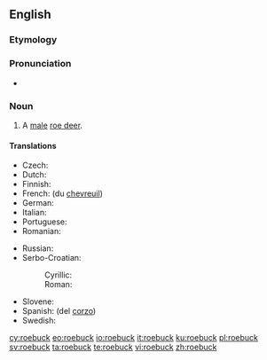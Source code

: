 ==English==

===Etymology===
{{compound|roe|buck|gloss2=male deer}}

===Pronunciation===
* {{audio|en-us-roebuck.ogg|Audio (US)|lang=en}}

===Noun===
{{en-noun}}

# A [[male]] [[roe deer]].

====Translations====
{{trans-top|a male roe deer}}
* Czech: {{t+|cs|srnec|m}}
* Dutch: {{t|nl|reebok|m}}
* Finnish: {{t|fi|uroskauris}}
* French: {{t+|fr|cerf|m}} (du [[chevreuil]])
* German: {{t+|de|Rehbock|m}}
* Italian: {{t+|it|capriolo|m}}
* Portuguese: {{t+|pt|corço|m}}
* Romanian: {{t+|ro|căprior}}
{{trans-mid}}
* Russian: {{t|ru|[[саме́ц]] [[косуля|косу́ли]]|m|sc=Cyrl}}
* Serbo-Croatian:
*: Cyrillic: {{t|sh|срндаћ|m}}
*: Roman: {{t+|sh|srndać|m}}
* Slovene: {{t|sl|srnjak|m}}
* Spanish: {{t+|es|ciervo|m}} (del [[corzo]])
* Swedish: {{t+|sv|råbock}}
{{trans-bottom}}

{{catlangcode|en|Cervids|Male animals}}

[[cy:roebuck]]
[[eo:roebuck]]
[[io:roebuck]]
[[it:roebuck]]
[[ku:roebuck]]
[[pl:roebuck]]
[[sv:roebuck]]
[[ta:roebuck]]
[[te:roebuck]]
[[vi:roebuck]]
[[zh:roebuck]]